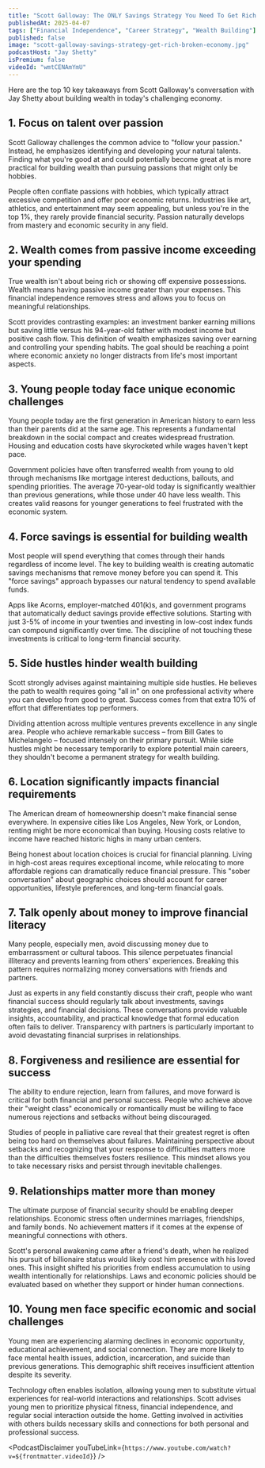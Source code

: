 ```yaml
---
title: "Scott Galloway: The ONLY Savings Strategy You Need To Get Rich In A Broken Economy"
publishedAt: 2025-04-07
tags: ["Financial Independence", "Career Strategy", "Wealth Building"]
published: false
image: "scott-galloway-savings-strategy-get-rich-broken-economy.jpg"
podcastHost: "Jay Shetty"
isPremium: false
videoId: "wmtCENAmYmU"
---
```



<PodcastSummaryPageLayout frontmatter={frontmatter}>

Here are the top 10 key takeaways from Scott Galloway's conversation with Jay Shetty about building wealth in today's challenging economy.

## 1. Focus on talent over passion

Scott Galloway challenges the common advice to "follow your passion." Instead, he emphasizes identifying and developing your natural talents. Finding what you're good at and could potentially become great at is more practical for building wealth than pursuing passions that might only be hobbies.

People often conflate passions with hobbies, which typically attract excessive competition and offer poor economic returns. Industries like art, athletics, and entertainment may seem appealing, but unless you're in the top 1%, they rarely provide financial security. Passion naturally develops from mastery and economic security in any field.

## 2. Wealth comes from passive income exceeding your spending

True wealth isn't about being rich or showing off expensive possessions. Wealth means having passive income greater than your expenses. This financial independence removes stress and allows you to focus on meaningful relationships.

Scott provides contrasting examples: an investment banker earning millions but saving little versus his 94-year-old father with modest income but positive cash flow. This definition of wealth emphasizes saving over earning and controlling your spending habits. The goal should be reaching a point where economic anxiety no longer distracts from life's most important aspects.

## 3. Young people today face unique economic challenges

Young people today are the first generation in American history to earn less than their parents did at the same age. This represents a fundamental breakdown in the social compact and creates widespread frustration. Housing and education costs have skyrocketed while wages haven't kept pace.

Government policies have often transferred wealth from young to old through mechanisms like mortgage interest deductions, bailouts, and spending priorities. The average 70-year-old today is significantly wealthier than previous generations, while those under 40 have less wealth. This creates valid reasons for younger generations to feel frustrated with the economic system.

## 4. Force savings is essential for building wealth

Most people will spend everything that comes through their hands regardless of income level. The key to building wealth is creating automatic savings mechanisms that remove money before you can spend it. This "force savings" approach bypasses our natural tendency to spend available funds.

Apps like Acorns, employer-matched 401(k)s, and government programs that automatically deduct savings provide effective solutions. Starting with just 3-5% of income in your twenties and investing in low-cost index funds can compound significantly over time. The discipline of not touching these investments is critical to long-term financial security.

## 5. Side hustles hinder wealth building

Scott strongly advises against maintaining multiple side hustles. He believes the path to wealth requires going "all in" on one professional activity where you can develop from good to great. Success comes from that extra 10% of effort that differentiates top performers.

Dividing attention across multiple ventures prevents excellence in any single area. People who achieve remarkable success – from Bill Gates to Michelangelo – focused intensely on their primary pursuit. While side hustles might be necessary temporarily to explore potential main careers, they shouldn't become a permanent strategy for wealth building.

## 6. Location significantly impacts financial requirements

The American dream of homeownership doesn't make financial sense everywhere. In expensive cities like Los Angeles, New York, or London, renting might be more economical than buying. Housing costs relative to income have reached historic highs in many urban centers.

Being honest about location choices is crucial for financial planning. Living in high-cost areas requires exceptional income, while relocating to more affordable regions can dramatically reduce financial pressure. This "sober conversation" about geographic choices should account for career opportunities, lifestyle preferences, and long-term financial goals.

## 7. Talk openly about money to improve financial literacy

Many people, especially men, avoid discussing money due to embarrassment or cultural taboos. This silence perpetuates financial illiteracy and prevents learning from others' experiences. Breaking this pattern requires normalizing money conversations with friends and partners.

Just as experts in any field constantly discuss their craft, people who want financial success should regularly talk about investments, savings strategies, and financial decisions. These conversations provide valuable insights, accountability, and practical knowledge that formal education often fails to deliver. Transparency with partners is particularly important to avoid devastating financial surprises in relationships.

## 8. Forgiveness and resilience are essential for success

The ability to endure rejection, learn from failures, and move forward is critical for both financial and personal success. People who achieve above their "weight class" economically or romantically must be willing to face numerous rejections and setbacks without being discouraged.

Studies of people in palliative care reveal that their greatest regret is often being too hard on themselves about failures. Maintaining perspective about setbacks and recognizing that your response to difficulties matters more than the difficulties themselves fosters resilience. This mindset allows you to take necessary risks and persist through inevitable challenges.

## 9. Relationships matter more than money

The ultimate purpose of financial security should be enabling deeper relationships. Economic stress often undermines marriages, friendships, and family bonds. No achievement matters if it comes at the expense of meaningful connections with others.

Scott's personal awakening came after a friend's death, when he realized his pursuit of billionaire status would likely cost him presence with his loved ones. This insight shifted his priorities from endless accumulation to using wealth intentionally for relationships. Laws and economic policies should be evaluated based on whether they support or hinder human connections.

## 10. Young men face specific economic and social challenges

Young men are experiencing alarming declines in economic opportunity, educational achievement, and social connection. They are more likely to face mental health issues, addiction, incarceration, and suicide than previous generations. This demographic shift receives insufficient attention despite its severity.

Technology often enables isolation, allowing young men to substitute virtual experiences for real-world interactions and relationships. Scott advises young men to prioritize physical fitness, financial independence, and regular social interaction outside the home. Getting involved in activities with others builds necessary skills and connections for both personal and professional success.

<PodcastDisclaimer
  youTubeLink={`https://www.youtube.com/watch?v=${frontmatter.videoId}`}
/>

</PodcastSummaryPageLayout>
